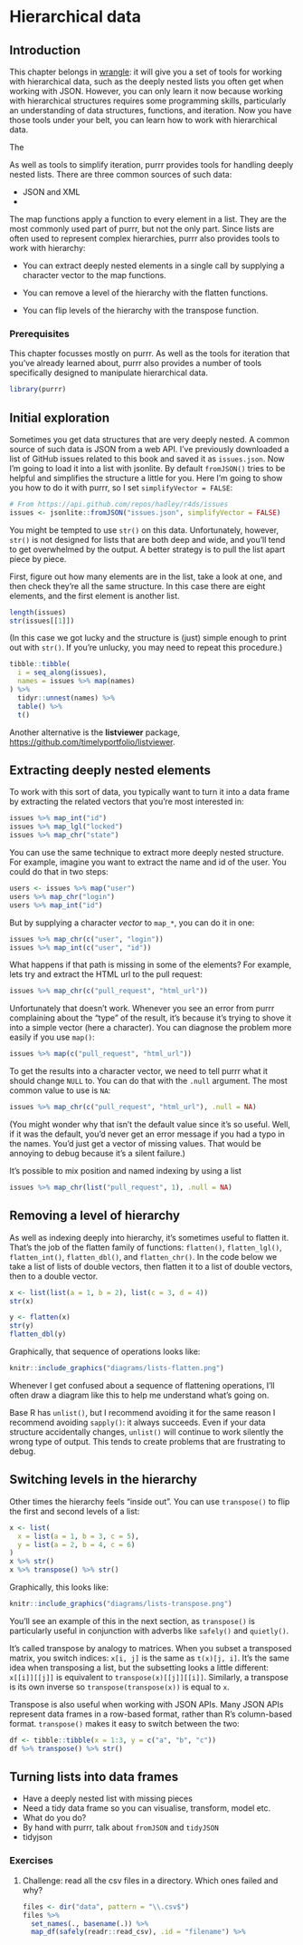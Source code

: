 # Hierarchical data {#hierarchy}

## Introduction

This chapter belongs in [wrangle](#wrangle-intro): it will give you a set of tools for working with hierarchical data, such as the deeply nested lists you often get when working with JSON. However, you can only learn it now because working with hierarchical structures requires some programming skills, particularly an understanding of data structures, functions, and iteration. Now you have those tools under your belt, you can learn how to work with hierarchical data.

The 

As well as tools to simplify iteration, purrr provides tools for handling deeply nested lists. There are three common sources of such data:

* JSON and XML
* 

The map functions apply a function to every element in a list. They are the most commonly used part of purrr, but not the only part. Since lists are often used to represent complex hierarchies, purrr also provides tools to work with hierarchy:

* You can extract deeply nested elements in a single call by supplying
  a character vector to the map functions.

* You can remove a level of the hierarchy with the flatten functions.

* You can flip levels of the hierarchy with the transpose function.

### Prerequisites

This chapter focusses mostly on purrr. As well as the tools for iteration that you've already learned about, purrr also provides a number of tools specifically designed to manipulate hierarchical data.

```r
library(purrr)
```

## Initial exploration

Sometimes you get data structures that are very deeply nested. A common source of such data is JSON from a web API. I've previously downloaded a list of GitHub issues related to this book and saved it as `issues.json`. Now I'm going to load it into a list with jsonlite. By default `fromJSON()` tries to be helpful and simplifies the structure a little for you. Here I'm going to show you how to do it with purrr, so I set `simplifyVector = FALSE`:

```r
# From https://api.github.com/repos/hadley/r4ds/issues
issues <- jsonlite::fromJSON("issues.json", simplifyVector = FALSE)
```

You might be tempted to use `str()` on this data. Unfortunately, however, `str()` is not designed for lists that are both deep and wide, and you'll tend to get overwhelmed by the output. A better strategy is to pull the list apart piece by piece.

First, figure out how many elements are in the list, take a look at one, and then check they're all the same structure. In this case there are eight elements, and the first element is another list.

```r
length(issues)
str(issues[[1]])
```

(In this case we got lucky and the structure is (just) simple enough to print out with `str()`. If you're unlucky, you may need to repeat this procedure.)

```r
tibble::tibble(
  i = seq_along(issues),
  names = issues %>% map(names) 
) %>% 
  tidyr::unnest(names) %>% 
  table() %>% 
  t()
```

Another alternative is the __listviewer__ package, <https://github.com/timelyportfolio/listviewer>. 

## Extracting deeply nested elements

To work with this sort of data, you typically want to turn it into a data frame by extracting the related vectors that you're most interested in:

```r

issues %>% map_int("id")
issues %>% map_lgl("locked")
issues %>% map_chr("state")
```

You can use the same technique to extract more deeply nested structure. For example, imagine you want to extract the name and id of the user. You could do that in two steps:

```r
users <- issues %>% map("user")
users %>% map_chr("login")
users %>% map_int("id")
```

But by supplying a character _vector_ to `map_*`, you can do it in one:

```r
issues %>% map_chr(c("user", "login"))
issues %>% map_int(c("user", "id"))
```

What happens if that path is missing in some of the elements? For example, lets try and extract the HTML url to the pull request:

```r
issues %>% map_chr(c("pull_request", "html_url"))
```

Unfortunately that doesn't work. Whenever you see an error from purrr complaining about the "type" of the result, it's because it's trying to shove it into a simple vector (here a character). You can diagnose the problem more easily if you use `map()`:

```r
issues %>% map(c("pull_request", "html_url"))
```

To get the results into a character vector, we need to tell purrr what it should change `NULL` to. You can do that with the `.null` argument. The most common value to use is `NA`:

```r
issues %>% map_chr(c("pull_request", "html_url"), .null = NA)
```

(You might wonder why that isn't the default value since it's so useful. Well, if it was the default, you'd never get an error message if you had a typo in the names. You'd just get a vector of missing values. That would be annoying to debug because it's a silent failure.)

It's possible to mix position and named indexing by using a list

```r
issues %>% map_chr(list("pull_request", 1), .null = NA)
```


## Removing a level of hierarchy

As well as indexing deeply into hierarchy, it's sometimes useful to flatten it. That's the job of the flatten family of functions: `flatten()`, `flatten_lgl()`, `flatten_int()`, `flatten_dbl()`, and `flatten_chr()`. In the code below we take a list of lists of double vectors, then flatten it to a list of double vectors, then to a double vector.

```r
x <- list(list(a = 1, b = 2), list(c = 3, d = 4))
str(x)

y <- flatten(x) 
str(y)
flatten_dbl(y)
```

Graphically, that sequence of operations looks like:

```r
knitr::include_graphics("diagrams/lists-flatten.png")
```

Whenever I get confused about a sequence of flattening operations, I'll often draw a diagram like this to help me understand what's going on.

Base R has `unlist()`, but I recommend avoiding it for the same reason I recommend avoiding `sapply()`: it always succeeds. Even if your data structure accidentally changes, `unlist()` will continue to work silently the wrong type of output. This tends to create problems that are frustrating to debug.

## Switching levels in the hierarchy {#transpose}

Other times the hierarchy feels "inside out". You can use `transpose()` to flip the first and second levels of a list: 

```r
x <- list(
  x = list(a = 1, b = 3, c = 5),
  y = list(a = 2, b = 4, c = 6)
)
x %>% str()
x %>% transpose() %>% str()
```

Graphically, this looks like:

```r
knitr::include_graphics("diagrams/lists-transpose.png")
```

You'll see an example of this in the next section, as `transpose()` is particularly useful in conjunction with adverbs like `safely()` and `quietly()`.

It's called transpose by analogy to matrices. When you subset a transposed matrix, you switch indices: `x[i, j]` is the same as `t(x)[j, i]`. It's the same idea when transposing a list, but the subsetting looks a little different: `x[[i]][[j]]` is equivalent to `transpose(x)[[j]][[i]]`. Similarly, a transpose is its own inverse so `transpose(transpose(x))` is equal to `x`.

Transpose is also useful when working with JSON APIs. Many JSON APIs represent data frames in a row-based format, rather than R's column-based format. `transpose()` makes it easy to switch between the two:

```r
df <- tibble::tibble(x = 1:3, y = c("a", "b", "c"))
df %>% transpose() %>% str()
```

## Turning lists into data frames

* Have a deeply nested list with missing pieces
* Need a tidy data frame so you can visualise, transform, model etc.
* What do you do?
* By hand with purrr, talk about `fromJSON` and `tidyJSON`
* tidyjson

### Exercises

1.  Challenge: read all the csv files in a directory. Which ones failed
    and why? 

    ```r
    files <- dir("data", pattern = "\\.csv$")
    files %>%
      set_names(., basename(.)) %>%
      map_df(safely(readr::read_csv), .id = "filename") %>%
    ```

